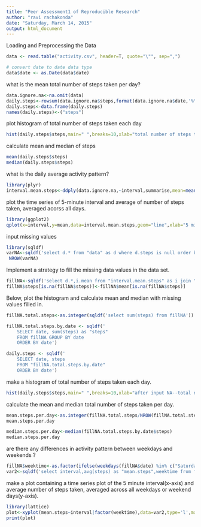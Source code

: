 ```yaml
---
title: "Peer Assessment1 of Reproducible Research"
author: "ravi rachakonda"
date: "Saturday, March 14, 2015"
output: html_document
---
```



Loading and Preprocessing the Data

```r
data <- read.table("activity.csv", header=T, quote="\"", sep=",")

# convert date to date data type
data$date <- as.Date(data$date) 

```

what is the mean total number of steps taken per day?
```r
data.ignore.na<-na.omit(data)
daily.steps<-rowsum(data.ignore.na$steps,format(data.ignore.na$date,'%Y-%m-%d'))
daily.steps<-data.frame(daily.steps)
names(daily.steps)<-("steps")
```
plot histogram of total number of steps taken each day
```r
hist(daily.steps$steps,main=" ",breaks=10,xlab="total number of steps taken daily")
```
calculate mean and median of steps
```r
mean(daily.steps$steps)
median(daily.steps$steps)
```
what is the daily average activity pattern?
```r
library(plyr)
interval.mean.steps<-ddply(data.ignore.na,~interval,summarise,mean=mean(steps))
```
plot the time series of 5-minute interval and average of number of steps taken, averaged acorss all days.
```r
library(ggplot2)
qplot(x=interval,y=mean,data=interval.mean.steps,geom="line",xlab="5 minute interval",ylab="number of step count",main="average number of steps taken averaged acorss all days")
```
input missing values
```r
library(sqldf)
varNA<-sqldf('select d.* from "data" as d where d.steps is null order by d.date,d.interval')
 NROW(varNA)            
```
Implement a strategy to fill the missing data values in the data set.
```r
fillNA<-sqldf('select d.*,i.mean from "interval.mean.steps" as i join "data" as d on d.interval = i.interval order by d.date,d.interval')
fillNA$steps[is.na(fillNA$steps)]<-fillNA$mean[is.na(fillNA$steps)]
```
Below, plot the histogram and calculate mean and median with missing values filled in.
```r
fillNA.total.steps<-as.integer(sqldf('select sum(steps) from fillNA'))

fillNA.total.steps.by.date <- sqldf(' 
    SELECT date, sum(steps) as "steps" 
    FROM fillNA GROUP BY date 
    ORDER BY date') 

daily.steps <- sqldf('   
    SELECT date, steps
    FROM "fillNA.total.steps.by.date"
    ORDER BY date')

```
make a histogram of total number of steps taken each day.
```r
hist(daily.steps$steps,main=" ",breaks=10,xlab="after input NA--total number of steps taken daily")
```
calculate the mean and median total number of steps taken per day.
```r
mean.steps.per.day<-as.integer(fillNA.total.steps/NROW(fillNA.total.steps.by.date))
mean.steps.per.day

median.steps.per.day<-median(fillNA.total.steps.by.date$steps)
median.steps.per.day
```
are there any differences in activity pattern between weekdays and weekends ?
```r
fillNA$weektime<-as.factor(ifelse(weekdays(fillNA$date) %in% c("Saturday","Sunday"),"weekend","weekday"))
var2<-sqldf('select interval,avg(steps) as "mean.steps",weektime from fillNA group by weektime,interval order by interval')
```
make a plot containing a time series plot of the 5 minute interval(x-axis) and average number of steps taken, averaged across all weekdays or weekend days(y-axis).
```r
library(lattice)
plot<-xyplot(mean.steps~interval|factor(weektime),data=var2,type='l',main="average number of steps taken \naveraged across all weekdays or weekend days",xlab="5 minute interval",ylab="average number of steps taken")
print(plot)

```
